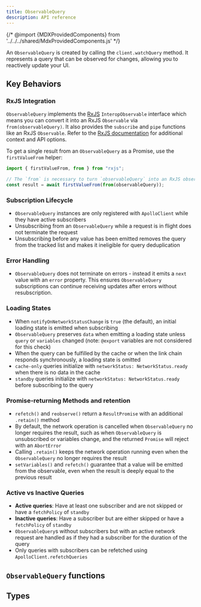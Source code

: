 ```yaml
---
title: ObservableQuery
description: API reference
---
```


{/* @import {MDXProvidedComponents} from '../../../shared/MdxProvidedComponents.js' */}

An `ObservableQuery` is created by calling the `client.watchQuery` method.
It represents a query that can be observed for changes, allowing you to reactively update your UI.

## Key Behaviors

### RxJS Integration

`ObservableQuery` implements the [RxJS](https://rxjs.dev/) `InteropObservable` interface which means you can convert it into an RxJS `Observable` via `from(observableQuery)`.
It also provides the `subscribe` and `pipe` functions like an RxJS `Observable`.
Refer to the [RxJS documentation](https://rxjs.dev/guide/overview) for additional context and API options.

To get a single result from an `ObservableQuery` as a Promise, use the `firstValueFrom` helper:

```ts
import { firstValueFrom, from } from "rxjs";

// The `from` is necessary to turn `observableQuery` into an RxJS observable
const result = await firstValueFrom(from(observableQuery));
```

### Subscription Lifecycle

- `ObservableQuery` instances are only registered with `ApolloClient` while they have active subscribers
- Unsubscribing from an `ObservableQuery` while a request is in flight does not terminate the request
- Unsubscribing before any value has been emitted removes the query from the tracked list and makes it ineligible for query deduplication

### Error Handling

- `ObservableQuery` does not terminate on errors - instead it emits a `next` value with an `error` property. This ensures `ObservableQuery` subscriptions can continue receiving updates after errors without resubscription.

### Loading States

- When `notifyOnNetworkStatusChange` is `true` (the default), an initial loading state is emitted when subscribing
- `ObservableQuery` preserves `data` when emitting a loading state unless `query` or `variables` changed (note: `@export` variables are not considered for this check)
- When the query can be fulfilled by the cache or when the link chain responds synchronously, a loading state is omitted
- `cache-only` queries initialize with `networkStatus: NetworkStatus.ready` when there is no data in the cache
- `standby` queries initialize with `networkStatus: NetworkStatus.ready` before subscribing to the query

### Promise-returning Methods and retention

- `refetch()` and `reobserve()` return a `ResultPromise` with an additional `.retain()` method
- By default, the network operation is cancelled when `ObservableQuery` no longer requires the result, such as when `ObservableQuery` is unsubscribed or variables change, and the returned `Promise` will reject with an `AbortError`
- Calling `.retain()` keeps the network operation running even when the `ObservableQuery` no longer requires the result
- `setVariables()` and `refetch()` guarantee that a value will be emitted from the observable, even when the result is deeply equal to the previous result

### Active vs Inactive Queries

- **Active queries**: Have at least one subscriber and are not skipped or have a `fetchPolicy` of `standby`
- **Inactive queries**: Have a subscriber but are either skipped or have a `fetchPolicy` of `standby`
- `ObservableQuery`s without subscribers but with an active network request are handled as if they had a subscriber for the duration of the query
- Only queries with subscribers can be refetched using `ApolloClient.refetchQueries`

## `ObservableQuery` functions

<FunctionDetails
  canonicalReference="@apollo/client!ObservableQuery#getCurrentResult:member(1)"
  headingLevel={3}
  result={false}
  parameters={false}
/>
<FunctionDetails
  canonicalReference="@apollo/client!ObservableQuery.DocumentationTypes.ObservableMethods#pipe:member(1)"
  headingLevel={3}
  result={false}
  parameters={false}
/>
<FunctionDetails
  canonicalReference="@apollo/client!ObservableQuery.DocumentationTypes.ObservableMethods#subscribe:member(1)"
  headingLevel={3}
  result={false}
  parameters={true}
/>
<FunctionDetails
  canonicalReference="@apollo/client!ObservableQuery#refetch:member(1)"
  headingLevel={3}
  result={false}
/>
<FunctionDetails
  canonicalReference="@apollo/client!ObservableQuery#fetchMore:member(1)"
  headingLevel={3}
  result={false}
  parameters={false}
/>
<FunctionDetails
  canonicalReference="@apollo/client!ObservableQuery#subscribeToMore:member(1)"
  headingLevel={3}
  result={false}
  parameters={false}
/>
<FunctionDetails
  canonicalReference="@apollo/client!ObservableQuery#stop:member(1)"
  headingLevel={3}
  result={false}
  parameters={false}
/>
<FunctionDetails
  canonicalReference="@apollo/client!ObservableQuery#setVariables:member(1)"
  headingLevel={3}
  result={false}
/>
<FunctionDetails
  canonicalReference="@apollo/client!ObservableQuery#updateQuery:member(1)"
  headingLevel={3}
  result={false}
  parameters={false}
/>
<FunctionDetails
  canonicalReference="@apollo/client!ObservableQuery#startPolling:member(1)"
  headingLevel={3}
  result={false}
  parameters={false}
/>
<FunctionDetails
  canonicalReference="@apollo/client!ObservableQuery#stopPolling:member(1)"
  headingLevel={3}
  result={false}
  parameters={false}
/>
<FunctionDetails
  canonicalReference="@apollo/client!ObservableQuery#reobserve:member(1)"
  headingLevel={3}
  result={false}
  parameters={false}
/>

## Types

<EnumDetails
  canonicalReference="@apollo/client!NetworkStatus:enum"
  headingLevel={3}
/>

<InterfaceDetails
  canonicalReference="@apollo/client/utilities/internal!DocumentationTypes.ApolloQueryResult:interface"
  headingLevel={3}
/>
